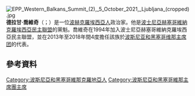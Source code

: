 {{expand|time=2015-12-12T08:54:16+00:00}}
[[File:EPP_Western_Balkans_Summit_(2),_5_October_2021,_Ljubljana_(cropped).jpg|thumb]]
'''德拉甘·喬維奇'''（{{lang-hr|Dragan Čović}}；{{bd|1956年|8月20日}}）是一位[[波赫|波赫]][[克羅埃西亞人|克羅埃西亞人]]政治家。他是[[波士尼亞赫塞哥維納克羅埃西亞民主聯盟|波士尼亞赫塞哥維納克羅埃西亞民主聯盟]]的黨魁。喬維奇在1994年加入波士尼亞赫塞哥維納克羅埃西亞民主聯盟，並在2013年至2018年間4度擔任該族於[[波斯尼亚和黑塞哥维那主席团|波斯尼亚和黑塞哥维那主席团]]的代表。

==參考資料==
{{Reflist}}

{{DEFAULTSORT:Covic, Dragan}}

[[Category:波斯尼亞和黑塞哥維那克羅地亞人|Category:波斯尼亞和黑塞哥維那克羅地亞人]]
[[Category:波斯尼亞和黑塞哥維那主席團主席|Category:波斯尼亞和黑塞哥維那主席團主席]]